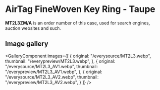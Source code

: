 
# AirTag FineWoven Key Ring - Taupe

<Callout type='info' emoji='👉🏻'>**MT2L3ZM/A** is an order number of this case, used for search engines, auction websites and such.</Callout>

## Image gallery

<GalleryComponent
    images={[
      {
        original: "/everysource/MT2L3.webp",
        thumbnail: "/everypreview/MT2L3.webp",
      },
      {
        original: "/everysource/MT2L3_AV1.webp",
        thumbnail: "/everypreview/MT2L3_AV1.webp",
      },
      {
        original: "/everysource/MT2L3_AV2.webp",
        thumbnail: "/everypreview/MT2L3_AV2.webp",
      }
    ]}
  />
